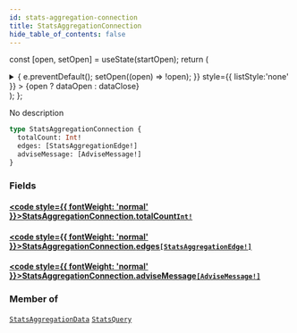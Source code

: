 ```yaml
---
id: stats-aggregation-connection
title: StatsAggregationConnection
hide_table_of_contents: false
---
```






const [open, setOpen] = useState(startOpen);
return (
<details {...(open ? { open: true } : {})} className="details" style={{ border:'none', boxShadow:'none', background:'var(--ifm-background-color)' }}>
<summary
onClick={(e) => {
e.preventDefault();
setOpen((open) => !open);
}}
style={{ listStyle:'none' }} >
{open ? dataOpen : dataClose}
</summary>
{open && children}
</details>
);
};

No description

```graphql
type StatsAggregationConnection {
  totalCount: Int!
  edges: [StatsAggregationEdge!]
  adviseMessage: [AdviseMessage!]
}
```

### Fields

#### [<code style={{ fontWeight: 'normal' }}>StatsAggregationConnection.<b>totalCount</b></code>](#)<Bullet />[`Int!`](/api/scalars/int) <Badge class="badge badge--secondary" text="non-null"/> <Badge class="badge badge--secondary" text="scalar"/>

>

#### [<code style={{ fontWeight: 'normal' }}>StatsAggregationConnection.<b>edges</b></code>](#)<Bullet />[`[StatsAggregationEdge!]`](/api/objects/stats-aggregation-edge) <Badge class="badge badge--secondary" text="list"/> <Badge class="badge badge--secondary" text="object"/>

>

#### [<code style={{ fontWeight: 'normal' }}>StatsAggregationConnection.<b>adviseMessage</b></code>](#)<Bullet />[`[AdviseMessage!]`](/api/objects/advise-message) <Badge class="badge badge--secondary" text="list"/> <Badge class="badge badge--secondary" text="object"/>

>

### Member of

[`StatsAggregationData`](/api/objects/stats-aggregation-data) <Badge class="badge badge--secondary" text="object"/><Bullet />[`StatsQuery`](/api/objects/stats-query) <Badge class="badge badge--secondary" text="object"/>
